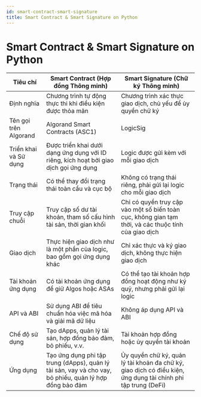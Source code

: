 ```yaml
---
id: smart-contract-smart-signature
title: Smart Contract & Smart Signature on Python
---
```


# Smart Contract & Smart Signature on Python

| Tiêu chí                         | Smart Contract (Hợp đồng Thông minh)                   | Smart Signature (Chữ ký Thông minh)                     |
|----------------------------------|--------------------------------------------------------|--------------------------------------------------------|
| Định nghĩa                       | Chương trình tự động thực thi khi điều kiện được thỏa mãn | Chương trình xác thực giao dịch, chủ yếu để ủy quyền chữ ký |
| Tên gọi trên Algorand            | Algorand Smart Contracts (ASC1)                        | LogicSig                                                |
| Triển khai và Sử dụng            | Được triển khai dưới dạng ứng dụng với ID riêng, kích hoạt bởi giao dịch gọi ứng dụng | Logic được gửi kèm với mỗi giao dịch                   |
| Trạng thái                       | Có thể thay đổi trạng thái toàn cầu và cục bộ           | Không có trạng thái riêng, phải gửi lại logic cho mỗi giao dịch |
| Truy cập chuỗi                   | Truy cập số dư tài khoản, tham số cấu hình tài sản, thời gian khối | Chỉ có quyền truy cập vào một số biến toàn cục, không gian tạm thời, và các thuộc tính của giao dịch |
| Giao dịch                        | Thực hiện giao dịch như là một phần của logic, bao gồm gọi ứng dụng khác | Chỉ xác thực và ký giao dịch, không thực hiện giao dịch |
| Tài khoản ứng dụng               | Có tài khoản ứng dụng để giữ Algos hoặc ASAs            | Có thể tạo tài khoản hợp đồng hoạt động như ký quỹ, nhưng phải gửi lại logic |
| API và ABI                       | Sử dụng ABI để tiêu chuẩn hóa việc mã hóa và giải mã dữ liệu | Không áp dụng API và ABI                               |
| Chế độ sử dụng                   | Tạo dApps, quản lý tài sản, hợp đồng bảo đảm, bỏ phiếu, v.v. | Tài khoản hợp đồng hoặc ủy quyền tài khoản             |
| Ứng dụng                         | Tạo ứng dụng phi tập trung (dApps), quản lý tài sản, vay và cho vay, bỏ phiếu, quản lý hợp đồng bảo đảm | Ủy quyền chữ ký, quản lý tài khoản đa chữ ký, giao dịch có điều kiện, ứng dụng tài chính phi tập trung (DeFi) |
